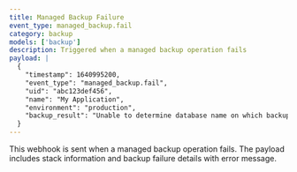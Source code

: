 ```yaml
---
title: Managed Backup Failure
event_type: managed_backup.fail
category: backup
models: ['backup']
description: Triggered when a managed backup operation fails
payload: |
  {
    "timestamp": 1640995200,
    "event_type": "managed_backup.fail",
    "uid": "abc123def456",
    "name": "My Application",
    "environment": "production",
    "backup_result": "Unable to determine database name on which backup can be restored."
  }
---
```


This webhook is sent when a managed backup operation fails. The payload includes stack information and backup failure details with error message.
